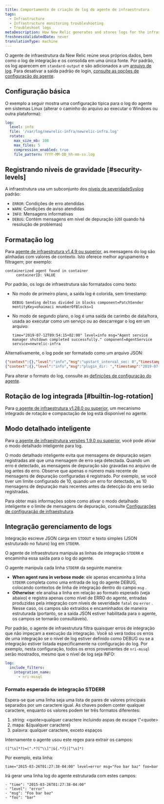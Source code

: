 ```yaml
---
title: Comportamento de criação de log do agente de infraestrutura
tags:
  - Infrastructure
  - Infrastructure monitoring troubleshooting
  - Troubleshoot logs
metaDescription: How New Relic generates and stores logs for the infrastructure agent.
freshnessValidatedDate: never
translationType: machine
---
```


O agente de infraestrutura da New Relic reúne seus próprios dados, bem como o log de integração e os consolida em uma única fonte. Por padrão, os log aparecem em `standard-output` e são adicionados a um [arquivo de log](/docs/infrastructure/install-configure-infrastructure/configuration/infrastructure-configuration-settings#log-file). Para desativar a saída padrão de login, [consulte as opções de configuração do agente](/docs/infrastructure/install-infrastructure-agent/configuration/infrastructure-agent-configuration-settings/#stdout).

## Configuração básica

O exemplo a seguir mostra uma configuração típica para o log do agente em sistemas Linux (alterar o caminho do arquivo ao executar o Windows ou outra plataforma):

```yml
log:
  level: info
  file: '/var/log/newrelic-infra/newrelic-infra.log'
  rotate:
    max_size_mb: 100
    max_files: 5
    compression_enabled: true
    file_pattern: YYYY-MM-DD_hh-mm-ss.log
```

## Registrando níveis de gravidade [#security-levels]

A infraestrutura usa um subconjunto dos [níveis de severidade<DNT>Syslog</DNT> ](https://en.wikipedia.org/wiki/Syslog#Severity_level)padrão:

* `ERROR`: Condições de erro atendidas
* `WARN`: Condições de aviso atendidas
* `INFO`: Mensagens informativas
* `DEBUG`: Contém mensagens em nível de depuração (útil quando há resolução de problemas)

## Formatação log

Para [agente de infraestrutura v1.4.9 ou superior](/docs/release-notes/infrastructure-release-notes/infrastructure-agent-release-notes), as mensagens do log são alinhadas com valores de contexto. Isto oferece melhor agrupamento e filtragem; por exemplo:

```
containerized agent found in container
     containerID: VALUE
```

Por padrão, os logs de infraestrutura são formatados como texto:

* No modo de primeiro plano, a saída log é colorida, sem timestamp:

  ```
  DEBUG Sending deltas divided in blocks component=PatchSender mentityKey=ohaimaci mnumberOfBlocks=1
  ```

* No modo de segundo plano, o log é uma saída de carimbo de data/hora, usada ao executar como um serviço ou ao descarregar o log em um arquivo:

  ```
  time="2019-07-12T09:54:15+02:00" level=info msg="Agent service manager shutdown completed successfully." component=AgentService service=newrelic-infra
  ```

Alternativamente, o log pode ser formatado como um arquivo JSON:

```json
{"context":{},"level":"info","msg":"upstart_interval_sec: 0","timestamp":"2019-07-11T18:24:03+02:00"}
{"context":{},"level":"info","msg":"plugin_dir: ","timestamp":"2019-07-11T18:24:03+02:00"}
```

Para alterar o formato do log, consulte as [definições de configuração do agente](/docs/infrastructure/install-infrastructure-agent/configuration/infrastructure-agent-configuration-settings/#log-format).

## Rotação de log integrada [#builtin-log-rotation]

Para [o agente de infraestrutura v1.28.0 ou superior](/docs/release-notes/infrastructure-release-notes/infrastructure-agent-release-notes), um mecanismo integrado de rotação e compactação de log está disponível no agente.

## Modo detalhado inteligente

Para [o agente de infraestrutura versões 1.9.0 ou superior](/docs/release-notes/infrastructure-release-notes/infrastructure-agent-release-notes), você pode ativar o modo detalhado inteligente para log.

O modo detalhado inteligente evita que mensagens de depuração sejam registradas até que uma mensagem de erro seja detectada. Quando um erro é detectado, as mensagens de depuração são gravadas no arquivo de log antes do erro. Observe que apenas o número mais recente de mensagens de depuração configuradas é registrado. Por exemplo, se você tiver um limite configurado de 10, quando um erro for detectado, as 10 mensagens de depuração mais recentes antes da detecção do erro serão registradas.

Para obter mais informações sobre como ativar o modo detalhado inteligente e o limite de mensagens de depuração, consulte [Configurações de configuração de infraestrutura](/docs/infrastructure/install-infrastructure-agent/configuration/infrastructure-agent-configuration-settings/#logging-variables).

## Integração gerenciamento de logs

Integração escreve JSON carga em `STDOUT` e texto simples (JSON estruturado no futuro) log em `STDERR`.

O agente de infraestrutura manipula as linhas de integração `STDERR` e encaminha essa saída para o log do agente.

O agente manipula cada linha `STDERR` da seguinte maneira:

* <DNT>**When agent runs in verbose mode**</DNT>: ele apenas encaminha a linha `STDERR` completa como uma entrada de log do agente DEBUG, colocando contextos de linha de integração dentro do campo `msg` .
* <DNT>**Otherwise**</DNT>: ele analisa a linha em relação ao formato esperado (veja abaixo) e registra apenas como nível de ERRO do agente, entradas produzidas pela integração com níveis de severidade `fatal` ou `error` . Nesse caso, os campos são extraídos e encaminhados de maneira estruturada (portanto, se a saída JSON estiver habilitada para o agente, os campos se tornarão consultáveis).

Por padrão, o agente de infraestrutura filtra quaisquer erros de integração que não impeçam a execução da integração. Você só verá todos os erros de uma integração se o nível de log estiver definido como DEBUG ou se a integração estiver listada especificamente na configuração do log. Por exemplo, nesta configuração, todos os erros provenientes de `nri-mssql` serão mostrados, mesmo que o nível de log seja INFO:

```yml
log:
  include_filters:
    integration_name:
      - nri-mssql
```

### Formato esperado de integração STDERR

Espera-se que uma linha seja uma lista de pares de valores principais separados por um caractere igual. As chaves podem conter qualquer caractere, enquanto os valores podem ter três formatos diferentes:

1. string: &lt;quote&gt;qualquer caractere incluindo aspas de escape \\&quot;&lt;quote&gt;
2. mapa: &amp;\{qualquer caractere}
3. palavra: qualquer caractere, exceto espaços

Internamente o agente usou este regex para extrair os campos:

```regex
([^\s]*?)=(".*?[^\\]"|&{.*?}|[^\s]*)
```

Por exemplo, esta linha:

```
time="2015-03-26T01:27:38-04:00" level=error msg="Foo bar baz" foo=bar
```

Irá gerar uma linha log do agente estruturada com estes campos:

```
- "time": "2015-03-26T01:27:38-04:00"
- "level": "error"
- "msg": "Foo bar baz"
- "foo": "bar"
```